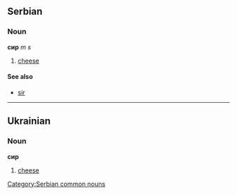==Serbian==
===Noun===
'''сир''' ''m s''
#[[cheese]]
====See also====
*[[sir]]
[[Category:Serbian common nouns]]

----

==Ukrainian==
===Noun===
'''сир'''
#[[cheese]]